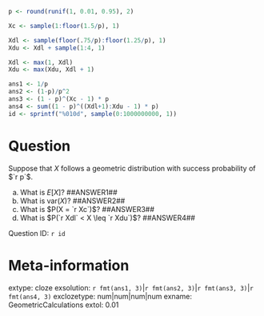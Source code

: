 ```r

p <- round(runif(1, 0.01, 0.95), 2)

Xc <- sample(1:floor(1.5/p), 1)

Xdl <- sample(floor(.75/p):floor(1.25/p), 1)
Xdu <- Xdl + sample(1:4, 1)

Xdl <- max(1, Xdl)
Xdu <- max(Xdu, Xdl + 1)

ans1 <- 1/p
ans2 <- (1-p)/p^2
ans3 <- (1 - p)^(Xc - 1) * p
ans4 <- sum((1 - p)^((Xdl+1):Xdu - 1) * p)
id <- sprintf("%010d", sample(0:1000000000, 1))

```

Question
========
Suppose that $X$ follows a geometric distribution with success probability of $`r p`$. 

a. What is $E[X]$? ##ANSWER1##
b. What is $\text{var}(X)$? ##ANSWER2##
c. What is $P(X = `r Xc`)$? ##ANSWER3##
d. What is $P(`r Xdl` < X \leq `r Xdu`)$? ##ANSWER4##

Question ID: `r id` 

Meta-information
================
extype: cloze
exsolution: `r fmt(ans1, 3)`|`r fmt(ans2, 3)`|`r fmt(ans3, 3)`|`r fmt(ans4, 3)`
exclozetype: num|num|num|num
exname: GeometricCalculations
extol: 0.01